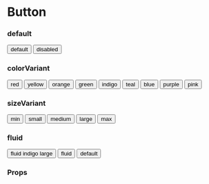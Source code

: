 
<Meta title="Button" component={Button} />

# Button

### default

<Preview withToolbar>
  <Story name="default">
    <Button marginEnd="size:008">default</Button>
    <Button isDisabled>disabled</Button>
  </Story>
</Preview>

### colorVariant

<Preview withToolbar>
  <Story name="colorVariant">
    <Button marginEnd="size:008" colorVariant="red">
      red
    </Button>
    <Button marginEnd="size:008" colorVariant="yellow">
      yellow
    </Button>
    <Button marginEnd="size:008" colorVariant="orange">
      orange
    </Button>
    <Button marginEnd="size:008" colorVariant="green">
      green
    </Button>
    <Button marginEnd="size:008" colorVariant="indigo">
      indigo
    </Button>
    <Button marginEnd="size:008" colorVariant="teal">
      teal
    </Button>
    <Button marginEnd="size:008" colorVariant="blue">
      blue
    </Button>
    <Button marginEnd="size:008" colorVariant="purple">
      purple
    </Button>
    <Button marginEnd="size:008" colorVariant="pink">
      pink
    </Button>
  </Story>
</Preview>

### sizeVariant

<Preview withToolbar>
  <Story name="sizeVariant">
    <Button marginEnd="size:008" colorVariant="green" sizeVariant="min">
      min
    </Button>
    <Button marginEnd="size:008" colorVariant="red" sizeVariant="small">
      small
    </Button>
    <Button marginEnd="size:008" colorVariant="blue" sizeVariant="medium">
      medium
    </Button>
    <Button marginEnd="size:008" colorVariant="indigo" sizeVariant="large">
      large
    </Button>
    <Button marginEnd="size:008" colorVariant="orange" sizeVariant="max">
      max
    </Button>
  </Story>
</Preview>

### fluid

<Preview withToolbar>
  <Story name="fluid">
    <Button
      colorVariant="indigo"
      marginBottom="size:008"
      fluid
      sizeVariant="large"
    >
      fluid indigo large
    </Button>
    <Button marginBottom="size:008" fluid>
      fluid
    </Button>
    <Button>default</Button>
  </Story>
</Preview>

### Props

<Props of={Button} />
